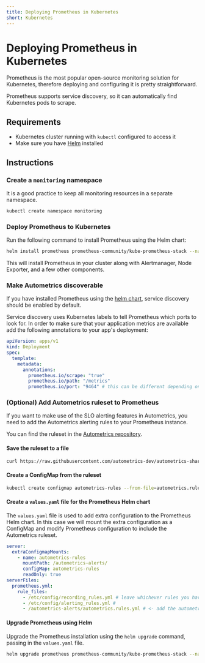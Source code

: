 ```yaml
---
title: Deploying Prometheus in Kubernetes
short: Kubernetes
---
```



# Deploying Prometheus in Kubernetes

Prometheus is the most popular open-source monitoring solution for Kubernetes, therefore deploying and configuring it is pretty straightforward.

Prometheus supports service discovery, so it can automatically find Kubernetes
pods to scrape.

## Requirements

- Kubernetes cluster running with `kubectl` configured to access it
- Make sure you have [Helm](https://helm.sh/docs/intro/install) installed


## Instructions

<Steps>

### Create a `monitoring` namespace

It is a good practice to keep all monitoring resources in a separate namespace.

```bash
kubectl create namespace monitoring
```

### Deploy Prometheus to Kubernetes


Run the following command to install Prometheus using the Helm chart:

```bash
helm install prometheus prometheus-community/kube-prometheus-stack --namespace monitoring
```

This will install Prometheus in your cluster along with Alertmanager, Node Exporter, and a few other components.


### Make Autometrics discoverable

If you have installed Prometheus using the [helm chart](https://github.com/prometheus-community/helm-charts), service discovery should be enabled by default.

Service discovery uses Kubernetes labels to tell Prometheus which ports to look for. In order to make sure that your application metrics are available add the following annotations to your app's deployment:

```yaml filename="deployment.yaml"
apiVersion: apps/v1
kind: Deployment
spec:
  template:
    metadata:
      annotations:
        prometheus.io/scrape: "true"
        prometheus.io/path: "/metrics"
        prometheus.io/port: "9464" # this can be different depending on which library you have used for instrumentation
```

### (Optional) Add Autometrics ruleset to Prometheus

If you want to make use of the SLO alerting features in Autometrics, you need to add the Autometrics alerting rules to your Prometheus instance.

You can find the ruleset in the [Autometrics repository](https://github.com/autometrics-dev/autometrics-shared/blob/main/autometrics.rules.yml).

#### Save the ruleset to a file

```bash
curl https://raw.githubusercontent.com/autometrics-dev/autometrics-shared/main/autometrics.rules.yml > autometrics.rules.yml
```

#### Create a ConfigMap from the ruleset

```bash
kubectl create configmap autometrics-rules --from-file=autometrics.rules.yml --namespace monitoring
```

#### Create a `values.yaml` file for the Prometheus Helm chart

The `values.yaml` file is used to add extra configuration to the Prometheus Helm chart. In this case we will mount the extra configuration as a ConfigMap and modify Prometheus configuration to include the Autometrics ruleset.

```yaml filename="values.yaml"
server:
  extraConfigmapMounts:
    - name: autometrics-rules
      mountPath: /autometrics-alerts/
      configMap: autometrics-rules
      readOnly: true
serverFiles:
  prometheus.yml:
    rule_files:
      - /etc/config/recording_rules.yml # leave whichever rules you have already
      - /etc/config/alerting_rules.yml #
      - /autometrics-alerts/autometrics.rules.yml # <- add the autometrics ruleset here
```

#### Upgrade Prometheus using Helm

Upgrade the Prometheus installation using the `helm upgrade` command, passing in the `values.yaml` file.

```bash
helm upgrade prometheus prometheus-community/kube-prometheus-stack --namespace monitoring -f values.yaml
```

</Steps>
